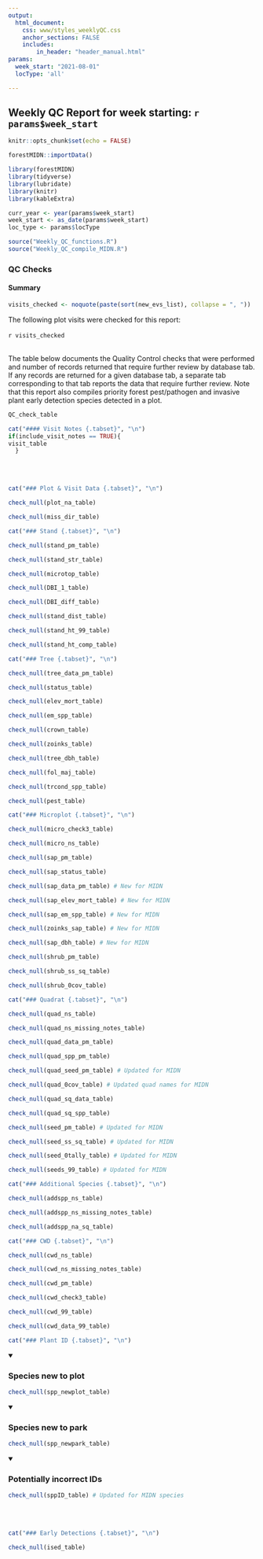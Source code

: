 ```yaml
---
output: 
  html_document:
    css: www/styles_weeklyQC.css
    anchor_sections: FALSE
    includes:
        in_header: "header_manual.html"
params:
  week_start: "2021-08-01"
  locType: 'all'

---
```

Weekly QC Report for week starting: <span style="font-weight:bold;">`r params$week_start`</span> {.tabset .tabset-pills}
--------------------------------------------------
```r
knitr::opts_chunk$set(echo = FALSE)

```

```r
forestMIDN::importData()

```

```r
library(forestMIDN)
library(tidyverse)
library(lubridate)
library(knitr)
library(kableExtra)
```

```r
curr_year <- year(params$week_start)
week_start <- as_date(params$week_start)
loc_type <- params$locType
```

```r
source("Weekly_QC_functions.R")
source("Weekly_QC_compile_MIDN.R")
```

### QC Checks {.tabset}
#### Summary {.tabset}
```r
visits_checked <- noquote(paste(sort(new_evs_list), collapse = ", "))
```
The following plot visits were checked for this report: <br>
<br>
<div class = 'indent'>`r visits_checked`</div>
<br>
The table below documents the Quality Control checks that were performed and number of records returned that require further review by database tab. If any records are returned for a given database tab, a separate tab corresponding to that tab reports the data that require further review. Note that this report also compiles priority forest pest/pathogen and invasive plant early detection species detected in a plot. 

```r
QC_check_table
```

```r
cat("#### Visit Notes {.tabset}", "\n")
if(include_visit_notes == TRUE){
visit_table
  }
```
<br>
<br>

```r
cat("### Plot & Visit Data {.tabset}", "\n")

```

```r
check_null(plot_na_table)

check_null(miss_dir_table)
```


```r
cat("### Stand {.tabset}", "\n")

```

```r
check_null(stand_pm_table)

check_null(stand_str_table)

check_null(microtop_table)

check_null(DBI_1_table)

check_null(DBI_diff_table)

check_null(stand_dist_table)

check_null(stand_ht_99_table)

check_null(stand_ht_comp_table)

```

```r
cat("### Tree {.tabset}", "\n")

```

```r
check_null(tree_data_pm_table)

check_null(status_table)

check_null(elev_mort_table)

check_null(em_spp_table)

check_null(crown_table)

check_null(zoinks_table)

check_null(tree_dbh_table)

check_null(fol_maj_table)

check_null(trcond_spp_table)

check_null(pest_table)

```

```r
cat("### Microplot {.tabset}", "\n")

```

```r
check_null(micro_check3_table)

check_null(micro_ns_table)

check_null(sap_pm_table)

check_null(sap_status_table)

check_null(sap_data_pm_table) # New for MIDN

check_null(sap_elev_mort_table) # New for MIDN

check_null(sap_em_spp_table) # New for MIDN

check_null(zoinks_sap_table) # New for MIDN

check_null(sap_dbh_table) # New for MIDN

check_null(shrub_pm_table)

check_null(shrub_ss_sq_table)

check_null(shrub_0cov_table)

```

```r
cat("### Quadrat {.tabset}", "\n")

```

```r
check_null(quad_ns_table)

check_null(quad_ns_missing_notes_table)

check_null(quad_data_pm_table)

check_null(quad_spp_pm_table)

check_null(quad_seed_pm_table) # Updated for MIDN

check_null(quad_0cov_table) # Updated quad names for MIDN

check_null(quad_sq_data_table)

check_null(quad_sq_spp_table)

check_null(seed_pm_table) # Updated for MIDN

check_null(seed_ss_sq_table) # Updated for MIDN

check_null(seed_0tally_table) # Updated for MIDN

check_null(seeds_99_table) # Updated for MIDN
```


```r
cat("### Additional Species {.tabset}", "\n")

```

```r
check_null(addspp_ns_table)

check_null(addspp_ns_missing_notes_table)

check_null(addspp_na_sq_table)

```


```r
cat("### CWD {.tabset}", "\n")

```

```r
check_null(cwd_ns_table)

check_null(cwd_ns_missing_notes_table)

check_null(cwd_pm_table)

check_null(cwd_check3_table)

check_null(cwd_99_table)

check_null(cwd_data_99_table)
```

```r
cat("### Plant ID {.tabset}", "\n")

```
<details open><summary class='drop'><h3>Species new to plot</h3></summary>
```r
check_null(spp_newplot_table)
```
</details>

<details open><summary class='drop'><h3>Species new to park</h3></summary>
```r
check_null(spp_newpark_table)
```
</details>

<details open><summary class='drop'><h3>Potentially incorrect IDs</h3></summary>
```r
check_null(sppID_table) # Updated for MIDN species
```
</details>
<br>
<br>

```r
cat("### Early Detections {.tabset}", "\n")

```

```r
check_null(ised_table)
```



